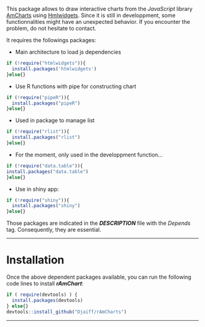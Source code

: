 This package allows to draw interactive charts from the *JavaScript* library [AmCharts][url_amcharts] using [Hmlwidgets][url_htmlwidgets].
Since it is still in developpment, some functionnalities might have an unexpected behavior. If you encounter the problem, do not hesitate to contact.

It requires the followings packages:

- Main architecture to load js dependencies
```r
if (!require("htmlwidgets")){
  install.packages('htmlwidgets')
}else{}
```

- Use R functions with pipe for constructing chart
```r
if (!require("pipeR")){
  install.packages("pipeR")
}else{}
```

- Used in package to manage list
```r
if (!require("rlist")){
  install.packages("rlist")
}else{}
```

- For the moment, only used in the developpment function...
```r
if (!require("data.table")){
install.packages("data.table")
}else{}
```

- Use in shiny app:
```r
if (!require("shiny")){
  install.packages("shiny")  
}else{}
```

Those packages are indicated in the ***DESCRIPTION*** file with the *Depends* tag. Consequently, they are essential.

---

# Installation

Once the above dependent packages available, you can run the following code lines to install ***rAmChart***:

```r
if ( require(devtools) ) {
  install.packages(devtools)
} else{}
devtools::install_github("Djaiff/rAmCharts")
```

---

[url_amcharts]: http://www.amcharts.com
[url_htmlwidgets]: http://www.htmlwidgets.org
